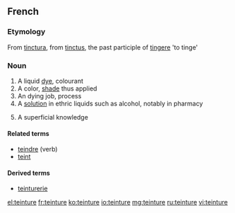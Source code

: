 ==French==

===Etymology===
From {{etyl|la|fr}} [[tinctura]], from [[tinctus]], the past participle of [[tingere]] 'to tinge'

===Noun===
{{fr-noun|f}}

# A liquid [[dye]], colourant
# A color, [[shade]] thus applied
# An dying job, process
# A [[solution]] in ethric liquids such as alcohol, notably in pharmacy
# {{figuratively}} A superficial knowledge

====Related terms====
* [[teindre]] (verb)
* [[teint]] {{m}}

====Derived terms====
* [[teinturerie]]

[[el:teinture]]
[[fr:teinture]]
[[ko:teinture]]
[[io:teinture]]
[[mg:teinture]]
[[ru:teinture]]
[[vi:teinture]]
